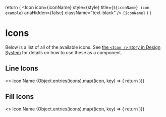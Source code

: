 
  return (
    <tr>
      <td>
        <Icon
          icon={iconName}
          style={style}
          title={`${iconName} icon example`}
          ariaHidden={false}
          className="text-black"
        />
      </td>
      <td>
        <code>{iconName}</code>
      </td>
    </tr>
  )
}

<Meta title="Docs/Icons" />

# Icons

Below is a list of all of the available icons.
See [the `<Icon />` story in Design System](?path=/docs/components-atoms-icon--component) for details on how to use these as a component.

## Line Icons

<DocTable>
  <>
    <thead>
      <tr>
        <th>Icon</th>
        <th>Name</th>
      </tr>
    </thead>
    <tbody>
      {Object.entries(icons).map((icon, key) => {
        return <IconTableRow key={key} iconName={icon[0]} style="line" />
      })}
    </tbody>
  </>
</DocTable>

## Fill Icons

<DocTable>
  <>
    <thead>
      <tr>
        <th>Icon</th>
        <th>Name</th>
      </tr>
    </thead>
    <tbody>
      {Object.entries(icons).map((icon, key) => {
        return <IconTableRow key={key} iconName={icon[0]} style="fill" />
      })}
    </tbody>
  </>
</DocTable>

